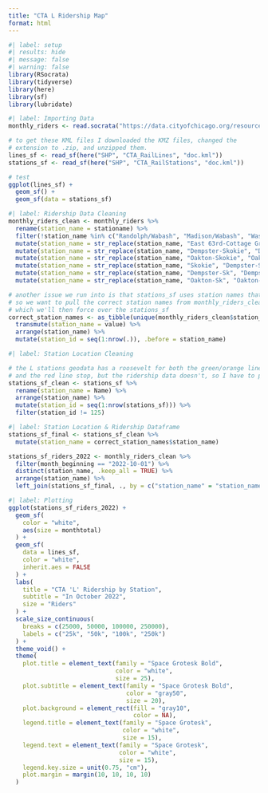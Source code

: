 ```yaml
---
title: "CTA L Ridership Map"
format: html
---
```


```r
#| label: setup
#| results: hide
#| message: false
#| warning: false
library(RSocrata)
library(tidyverse)
library(here)
library(sf)
library(lubridate)
```

```r
#| label: Importing Data
monthly_riders <- read.socrata("https://data.cityofchicago.org/resource/t2rn-p8d7.csv")

# to get these KML files I downloaded the KMZ files, changed the
# extension to .zip, and unzipped them.
lines_sf <- read_sf(here("SHP", "CTA_RailLines", "doc.kml")) 
stations_sf <- read_sf(here("SHP", "CTA_RailStations", "doc.kml"))

# test
ggplot(lines_sf) +
  geom_sf() + 
  geom_sf(data = stations_sf)
```

```r
#| label: Ridership Data Cleaning
monthly_riders_clean <- monthly_riders %>% 
  rename(station_name = stationame) %>% 
  filter(!station_name %in% c("Randolph/Wabash", "Madison/Wabash", "Washington/State", "Homan")) %>% 
  mutate(station_name = str_replace(station_name, "East 63rd-Cottage Grove", "Cottage Grove")) %>% 
  mutate(station_name = str_replace(station_name, "Dempster-Skokie", "Dempster-Sk")) %>% 
  mutate(station_name = str_replace(station_name, "Oakton-Skokie", "Oakton-Sk")) %>%
  mutate(station_name = str_replace(station_name, "Skokie", "Dempster-Sk")) %>% 
  mutate(station_name = str_replace(station_name, "Dempster-Sk", "Dempster-Skokie")) %>% 
  mutate(station_name = str_replace(station_name, "Oakton-Sk", "Oakton-Skokie"))

# another issue we run into is that stations_sf uses station names that overlap
# so we want to pull the correct station names from monthly_riders_clean
# which we'll then force over the stations_sf
correct_station_names <- as_tibble(unique(monthly_riders_clean$station_name)) %>% 
  transmute(station_name = value) %>% 
  arrange(station_name) %>% 
  mutate(station_id = seq(1:nrow(.)), .before = station_name)
```

```r
#| label: Station Location Cleaning

# the L stations geodata has a roosevelt for both the green/orange line stop,
# and the red line stop, but the ridership data doesn't, so I have to purge it
stations_sf_clean <- stations_sf %>%
  rename(station_name = Name) %>% 
  arrange(station_name) %>% 
  mutate(station_id = seq(1:nrow(stations_sf))) %>% 
  filter(station_id != 125)
```

```r
#| label: Station Location & Ridership Dataframe
stations_sf_final <- stations_sf_clean %>% 
  mutate(station_name = correct_station_names$station_name)

stations_sf_riders_2022 <- monthly_riders_clean %>% 
  filter(month_beginning == "2022-10-01") %>% 
  distinct(station_name, .keep_all = TRUE) %>% 
  arrange(station_name) %>% 
  left_join(stations_sf_final, ., by = c("station_name" = "station_name"))
```

```r
#| label: Plotting
ggplot(stations_sf_riders_2022) + 
  geom_sf(
    color = "white",
    aes(size = monthtotal)
  ) +
  geom_sf(
    data = lines_sf,
    color = "white",
    inherit.aes = FALSE
  ) +
  labs(
    title = "CTA 'L' Ridership by Station",
    subtitle = "In October 2022",
    size = "Riders"
  ) +
  scale_size_continuous(
    breaks = c(25000, 50000, 100000, 250000),
    labels = c("25k", "50k", "100k", "250k")
  ) +
  theme_void() +
  theme(
    plot.title = element_text(family = "Space Grotesk Bold",
                              color = "white",
                              size = 25),
    plot.subtitle = element_text(family = "Space Grotesk Bold",
                                 color = "gray50",
                                 size = 20),
    plot.background = element_rect(fill = "gray10",
                                   color = NA),
    legend.title = element_text(family = "Space Grotesk",
                                color = "white",
                                size = 15),
    legend.text = element_text(family = "Space Grotesk",
                               color = "white",
                               size = 15),
    legend.key.size = unit(0.75, "cm"),
    plot.margin = margin(10, 10, 10, 10)
  )
```
